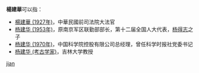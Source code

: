 '''楊建華'''可以指：
* [[楊建華_(1927年)|楊建華 (1927年)]]，中華民國前司法院大法官
* [[杨建华_(1953年)|杨建华 (1953年)]]，原南京军区联勤部部长，第十二届全国人大代表，[[杨得志|杨得志]]之子
* [[杨建华_(1970年)|杨建华 (1970年)]]，中国科学院控股有限公司总经理，曾任科学时报社党委书记
* [[杨建华_(考古学家)|杨建华 (考古学家)]]，吉林大学教授

{{disambig}}

[[Category:三字杨姓人名消歧义|jian]]